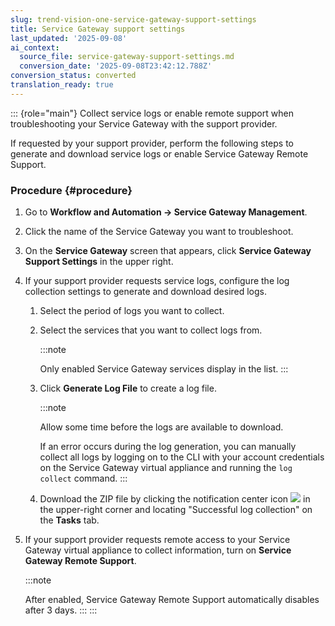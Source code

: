 ```yaml
---
slug: trend-vision-one-service-gateway-support-settings
title: Service Gateway support settings
last_updated: '2025-09-08'
ai_context:
  source_file: service-gateway-support-settings.md
  conversion_date: '2025-09-08T23:42:12.788Z'
conversion_status: converted
translation_ready: true
---
```


::: {role="main"}
Collect service logs or enable remote support when troubleshooting your Service Gateway with the support provider.

If requested by your support provider, perform the following steps to generate and download service logs or enable Service Gateway Remote Support.

### Procedure {#procedure}

1.  Go to **Workflow and Automation → Service Gateway Management**.

2.  Click the name of the Service Gateway you want to troubleshoot.

3.  On the **Service Gateway** screen that appears, click **Service Gateway Support Settings** in the upper right.

4.  If your support provider requests service logs, configure the log collection settings to generate and download desired logs.

    1.  Select the period of logs you want to collect.

    2.  Select the services that you want to collect logs from.

        :::note

        Only enabled Service Gateway services display in the list.
        :::

    3.  Click **Generate Log File** to create a log file.

        :::note

        Allow some time before the logs are available to download.

        If an error occurs during the log generation, you can manually collect all logs by logging on to the CLI with your account credentials on the Service Gateway virtual appliance and running the `log collect` command.
        :::

    4.  Download the ZIP file by clicking the notification center icon ![](/images/notification_center=a1ddbf57-dc0d-4035-8ad1-5947cb3d9af1.webp) in the upper-right corner and locating "Successful log collection" on the **Tasks** tab.

5.  If your support provider requests remote access to your Service Gateway virtual appliance to collect information, turn on **Service Gateway Remote Support**.

    :::note

    After enabled, Service Gateway Remote Support automatically disables after 3 days.
    :::
:::
